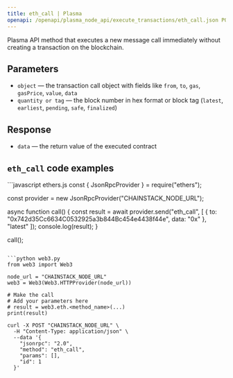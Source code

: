 ```yaml
---
title: eth_call | Plasma
openapi: /openapi/plasma_node_api/execute_transactions/eth_call.json POST /be84184cd12967be5a65d06651c60085
---
```


Plasma API method that executes a new message call immediately without creating a transaction on the blockchain.

## Parameters

* `object` — the transaction call object with fields like `from`, `to`, `gas`, `gasPrice`, `value`, `data`
* `quantity or tag` — the block number in hex format or block tag (`latest`, `earliest`, `pending`, `safe`, `finalized`)

## Response

* `data` — the return value of the executed contract

## `eth_call` code examples

<CodeGroup>
```javascript ethers.js
const { JsonRpcProvider } = require("ethers");

const provider = new JsonRpcProvider("CHAINSTACK_NODE_URL");

async function call() {
  const result = await provider.send("eth_call", [
    {
      to: "0x742d35Cc6634C0532925a3b844Bc454e4438f44e",
      data: "0x"
    },
    "latest"
  ]);
  console.log(result);
}

call();
```

```python web3.py
from web3 import Web3

node_url = "CHAINSTACK_NODE_URL"
web3 = Web3(Web3.HTTPProvider(node_url))

# Make the call
# Add your parameters here
# result = web3.eth.<method_name>(...)
print(result)
```

```shell cURL
curl -X POST "CHAINSTACK_NODE_URL" \
  -H "Content-Type: application/json" \
  --data '{
    "jsonrpc": "2.0",
    "method": "eth_call",
    "params": [],
    "id": 1
  }'
```
</CodeGroup>
